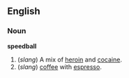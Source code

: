 ==English==

===Noun===
'''speedball'''

# (''slang'') A mix of [[heroin]] and [[cocaine]].
# (''slang'') [[coffee]] with [[espresso]].